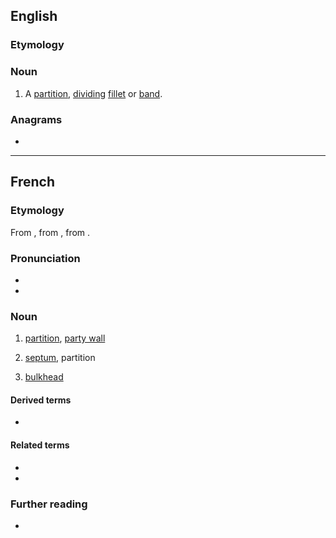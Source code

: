 ==English==

===Etymology===
{{bor|en|fr|cloison}}

===Noun===
{{en-noun}}

# A [[partition]], [[divide|dividing]] [[fillet]] or [[band]].

===Anagrams===
* {{anagrams|en|a=cilnoos|scolion|solonic}}

----

==French==

===Etymology===
From {{inh|fr|fro|-}}, from {{inh|fr|VL.|*clausiō|*clausiō, clausiōnem}}, from {{inh|fr|la|clausus}}.

===Pronunciation===
* {{fr-IPA}}
* {{audio|fr|Fr-cloison.ogg|Audio}}

===Noun===
{{fr-noun|f}}

# [[partition]], [[party wall]]
# {{lb|fr|anatomy|botany}} [[septum]], partition
# {{lb|fr|nautical}} [[bulkhead]]

====Derived terms====
* {{l|fr|cloisonner|gloss=to partition, compartmentalize}}

====Related terms====
* {{l|fr|clore}}
* {{l|fr|clos}}

===Further reading===
* {{R:TLFi}}